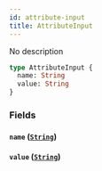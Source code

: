```yaml
---
id: attribute-input
title: AttributeInput
---
```


No description

```graphql
type AttributeInput {
  name: String
  value: String
}
```

### Fields

#### `name` ([`String`](/docs/schema/scalars/string))

#### `value` ([`String`](/docs/schema/scalars/string))
